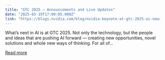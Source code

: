 ```yaml
---
title: "GTC 2025 – Announcements and Live Updates"
date: "2025-03-19T17:00:05.000Z"
link: "https://blogs.nvidia.com/blog/nvidia-keynote-at-gtc-2025-ai-news-live-updates/"
---
```


What’s next in AI is at GTC 2025. Not only the technology, but the people and ideas that are pushing AI forward — creating new opportunities, novel solutions and whole new ways of thinking. For all of...

[Read more](https://blogs.nvidia.com/blog/nvidia-keynote-at-gtc-2025-ai-news-live-updates/)
